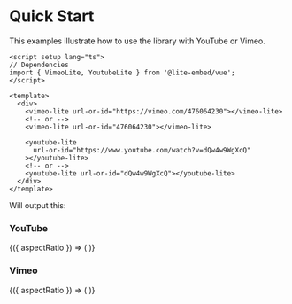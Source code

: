

# Quick Start

This examples illustrate how to use the library with YouTube or Vimeo.

```vue
<script setup lang="ts">
// Dependencies
import { VimeoLite, YoutubeLite } from '@lite-embed/vue';
</script>

<template>
  <div>
    <vimeo-lite url-or-id="https://vimeo.com/476064230"></vimeo-lite>
    <!-- or -->
    <vimeo-lite url-or-id="476064230"></vimeo-lite>

    <youtube-lite
      url-or-id="https://www.youtube.com/watch?v=dQw4w9WgXcQ"
    ></youtube-lite>
    <!-- or -->
    <youtube-lite url-or-id="dQw4w9WgXcQ"></youtube-lite>
  </div>
</template>
```

Will output this:

### YouTube

<AspectRatioShowcase>
  {({ aspectRatio }) => (
    <YoutubeLite
      aspectRatio={aspectRatio}
      className="mt-6 rounded-lg shadow-lg !shadow-[#29abe2]/20"
      urlOrId="https://www.youtube.com/watch?v=dQw4w9WgXcQ"
      poster="maxresdefault"
    />
  )}
</AspectRatioShowcase>

### Vimeo

<AspectRatioShowcase>
  {({ aspectRatio }) => (
    <VimeoLite
      aspectRatio={aspectRatio}
      className="mt-6 rounded-lg shadow-lg !shadow-[#29abe2]/20"
      urlOrId="https://vimeo.com/476064230"
      poster="1280x720"
    />
  )}
</AspectRatioShowcase>
